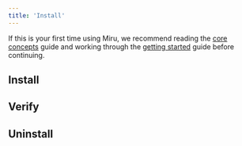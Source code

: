 ```yaml
---
title: 'Install'
---
```



If this is your first time using Miru, we recommend reading the [core concepts](/pages/core-concepts) guide and working through the [getting started](/pages/get-started) guide before continuing.


## Install
<Install />

## Verify
<Verify />

## Uninstall
<Uninstall />
